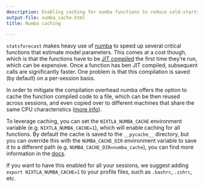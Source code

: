 ```yaml
---
description: Enabling caching for numba functions to reduce cold-starts
output-file: numba_cache.html
title: Numba caching

---
```


`statsforecast` makes heavy use of [numba](https://numba.pydata.org/) to
speed up several critical functions that estimate model parameters. This
comes at a cost though, which is that the functions have to be [JIT
compiled](https://en.wikipedia.org/wiki/Just-in-time_compilation) the
first time they’re run, which can be expensive. Once a function has ben
JIT compiled, subsequent calls are significantly faster. One problem is
that this compilation is saved (by default) on a per-session basis.

In order to mitigate the compilation overhead numba offers the option to
cache the function compiled code to a file, which can be then reused
across sessions, and even copied over to different machines that share
the same CPU characteristics ([more
info](https://numba.pydata.org/numba-doc/latest/developer/caching.html#cache-sharing)).

To leverage caching, you can set the `NIXTLA_NUMBA_CACHE` environment
variable (e.g. `NIXTLA_NUMBA_CACHE=1`), which will enable caching for
all functions. By default the cache is saved to the `__pycache__`
directory, but you can override this with the `NUMBA_CACHE_DIR`
environment variable to save it to a different path
(e.g. `NUMBA_CACHE_DIR=numba_cache`), you can find more information in
the
[docs](https://numba.pydata.org/numba-doc/latest/reference/envvars.html#envvar-NUMBA_CACHE_DIR).

If you want to have this enabled for all your sessions, we suggest
adding `export NIXTLA_NUMBA_CACHE=1` to your profile files, such as
`.bashrc`, `.zshrc`, etc.

